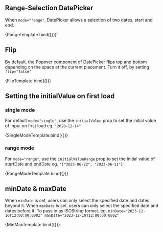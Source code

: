 ## Range-Selection DatePicker

When `mode="range"`, DatePicker allows a selection of two dates, start and end.


<Canvas>
  <Story name="Range Selection" height="500px">{RangeTemplate.bind({})}</Story>
</Canvas>

## Flip

By default, the Popover component of DatePicker flips top and bottom depending on the space at the current placement. Turn it off, by setting `flip="false"`


<Canvas>
  <Story name="Flip" height="500px">{FlipTemplate.bind({})}</Story>
</Canvas>

## Setting the initialValue on first load

### single mode

For default `mode="single"`, use the `initialValue` prop to set the initial value of input on first load eg. `"2020-12-14"`


<Canvas>
  <Story name="Initial Value for Single" height="500px">{SingleModeTemplate.bind({})}</Story>
</Canvas>


### range mode

For `mode="range"`, use the `initialValueRange` prop to set the initial value of startDate and endDate eg. `'["2023-06-22", "2023-06-11"]'`


<Canvas>
  <Story name="Initial Value for Range" height="500px">{RangeModeTemplate.bind({})}</Story>
</Canvas>


## minDate & maxDate

When `minDate` is set, users can only select the specified date and dates beyond it. When `maxDate` is set. users can only select the specified date and dates before it. To pass in as ISOString format. eg. `minDate="2023-12-10T12:00:00.000Z" maxDate="2023-12-19T12:00:00.000Z"`



<Canvas>
  <Story name="Min and Max Date" height="500px">{MinMaxTemplate.bind({})}</Story>
</Canvas>